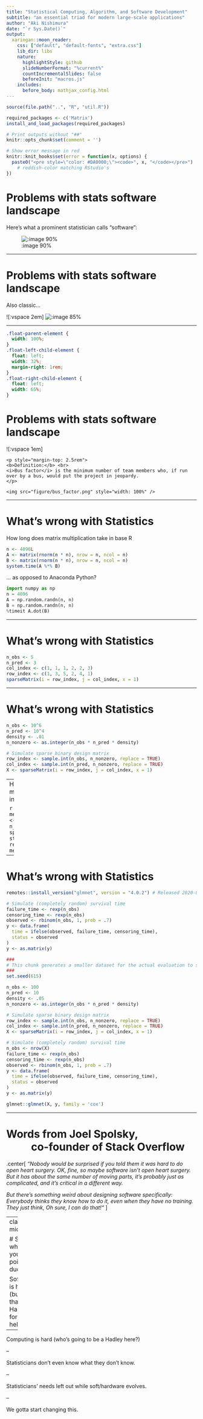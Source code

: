 ```yaml
---
title: "Statistical Computing, Algorithm, and Software Development"
subtitle: "an essential triad for modern large-scale applications"
author: "Aki Nishimura"
date: "`r Sys.Date()`"
output:
  xaringan::moon_reader:
    css: ["default", "default-fonts", "extra.css"]
    lib_dir: libs
    nature:
      highlightStyle: github
      slideNumberFormat: "%current%"
      countIncrementalSlides: false
      beforeInit: "macros.js"
    includes:
      before_body: mathjax_config.html
---
```


```r
source(file.path("..", "R", "util.R"))

required_packages <- c('Matrix')
install_and_load_packages(required_packages)

# Print outputs without "##"
knitr::opts_chunk$set(comment = '')

# Show error message in red
knitr::knit_hooks$set(error = function(x, options) {
  paste0("<pre style=\"color: #DA0000;\"><code>", x, "</code></pre>")
    # reddish-color matching RStudio's
})
```

# Problems with stats software landscape

Here's what a prominent statistician calls "software":

![:image 90%](figure/purported_software_github_repo.png)

---

# Problems with stats software landscape

Also classic&hellip; 

![:vspace 2em]
![:image 85%](figure/cran_removed_package.png)

---

```css
.float-parent-element { 
  width: 100%;
} 
.float-left-child-element { 
  float: left; 
  width: 32%; 
  margin-right: 1rem;
} 
.float-right-child-element {
  float: left; 
  width: 65%;
}
```

# Problems with stats software landscape

![:vspace 1em]

<div class="float-parent-element">
  <div class="float-left-child-element">
    <p style="margin-top: 2.5rem">
    <b>Definition:</b> <br>
    <i>Bus factor</i> is the minimum number of team members who, if run over by a bus, would put the project in jeopardy.
    </p>
  </div>
  <div class="float-right-child-element">
    <img src="figure/bus_factor.png" style="width: 100%" />
  </div>
</div>

---

# What's wrong with Statistics

How long does matrix multiplication take in base R

```r
n <- 4096L
A <- matrix(rnorm(n * n), nrow = n, ncol = n)
B <- matrix(rnorm(n * n), nrow = n, ncol = n)
system.time(A %*% B)
```

... as opposed to Anaconda Python?

```python
import numpy as np
n = 4096
A = np.random.randn(n, n)
B = np.random.randn(n, n)
%timeit A.dot(B)
```

---

# What's wrong with Statistics

```r
n_obs <- 5
n_pred <- 3
col_index <- c(1, 1, 1, 2, 2, 3)
row_index <- c(1, 3, 5, 2, 4, 1)
sparseMatrix(i = row_index, j = col_index, x = 1)
```

---

# What's wrong with Statistics

```r
n_obs <- 10^6
n_pred <- 10^4
density <- .01
n_nonzero <- as.integer(n_obs * n_pred * density)
```

```r
# Simulate sparse binary design matrix
row_index <- sample.int(n_obs, n_nonzero, replace = TRUE)
col_index <- sample.int(n_pred, n_nonzero, replace = TRUE)
X <- sparseMatrix(i = row_index, j = col_index, x = 1)
```

--
How much memory to store $X$ in dense format?

```r
memory_req_in_gb <- 8 * n_obs * n_pred / 1024^3
sprintf("Dense storage will require %.2gGB.", memory_req_in_gb)
```

---

# What's wrong with Statistics

```r
remotes::install_version("glmnet", version = "4.0.2") # Released 2020-06-16
```

```r
# Simulate (completely random) survival time
failure_time <- rexp(n_obs)
censoring_time <- rexp(n_obs)
observed <- rbinom(n_obs, 1, prob = .7)
y <- data.frame(
  time = ifelse(observed, failure_time, censoring_time),
  status = observed
)
y <- as.matrix(y)
```

```r
###
# This chunk generates a smaller dataset for the actual evaluation to save on execution time.
###
set.seed(615)

n_obs <- 100
n_pred <- 10
density <- .05
n_nonzero <- as.integer(n_obs * n_pred * density)

# Simulate sparse binary design matrix
row_index <- sample.int(n_obs, n_nonzero, replace = TRUE)
col_index <- sample.int(n_pred, n_nonzero, replace = TRUE)
X <- sparseMatrix(i = row_index, j = col_index, x = 1)

# Simulate (completely random) survival time
n_obs <- nrow(X)
failure_time <- rexp(n_obs)
censoring_time <- rexp(n_obs)
observed <- rbinom(n_obs, 1, prob = .7)
y <- data.frame(
  time = ifelse(observed, failure_time, censoring_time),
  status = observed
)
y <- as.matrix(y)
```

```r
glmnet::glmnet(X, y, family = 'cox')
```

---

# Words from Joel Spolsky, <br> $\qquad$co-founder of Stack Overflow

.center[
_"Nobody would be surprised if you told them it was hard to do open heart surgery. OK, fine, so maybe software isn't open heart surgery. But it has about the same number of moving parts, it's probably just as complicated, and it's critical in a different way._

_But there's something weird about designing software specifically: Everybody thinks they know how to do it, even when they have no training. They just think, Oh sure, I can do that!"_
]

---
class: middle

# So, what's your point, dude?

Software is hard (but thanks Hadley for your help).

--

Computing is hard (who's going to be a Hadley here?)

--

Statisticians don't even know what they don't know.

--

Statisticians' needs left out while soft/hardware evolves.

--

We gotta start changing this.

